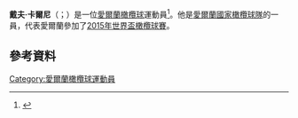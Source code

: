 {{expand|time=2015-11-22T03:01:21+00:00}}
'''戴夫·卡爾尼'''（{{lang-en|Dave Kearney}}；{{bd|1989年|7月19日}}）是一位[[愛爾蘭|愛爾蘭]][[橄欖球|橄欖球]]運動員<ref>{{Cite web |url=http://www.leinsterrugby.ie/profiles/index.php?includeref=dynamic&player=72808 |title=存档副本 |access-date=2015-11-22 |archive-date=2014-12-05 |archive-url=https://web.archive.org/web/20141205045029/http://www.leinsterrugby.ie/profiles/index.php?includeref=dynamic&player=72808 |dead-url=no }}</ref>。他是[[愛爾蘭國家橄欖球隊|愛爾蘭國家橄欖球隊]]的一員，代表愛爾蘭參加了[[2015年世界盃橄欖球賽|2015年世界盃橄欖球賽]]。
==參考資料==
{{Reflist}}
[[Category:愛爾蘭橄欖球運動員|Category:愛爾蘭橄欖球運動員]]